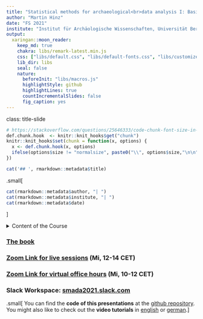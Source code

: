 ```yaml
---
title: "Statistical methods for archaeological<br>data analysis I: Basic methods"
author: "Martin Hinz"
date: "FS 2021"
institute: "Institut für Archäologische Wissenschaften, Universität Bern"
output:
  xaringan::moon_reader:
    keep_md: true
    chakra: libs/remark-latest.min.js
    css: ["libs/default.css", "libs/default-fonts.css", "libs/customize.css"]
    lib_dir: libs
    seal: false
    nature:
      beforeInit: "libs/macros.js"
      highlightStyle: github
      highlightLines: true
      countIncrementalSlides: false
      fig_caption: yes
---
```

class: title-slide
```r
# https://stackoverflow.com/questions/25646333/code-chunk-font-size-in-rmarkdown-with-knitr-and-latex
def.chunk.hook  <- knitr::knit_hooks$get("chunk")
knitr::knit_hooks$set(chunk = function(x, options) {
  x <- def.chunk.hook(x, options)
  ifelse(options$size != "normalsize", paste0("\\", options$size,"\n\n", x, "\n\n \\normalsize"), x)
})
```

```r
cat('## ', rmarkdown::metadata$title)
```
.small[
```r
cat(rmarkdown::metadata$author, "| ")
cat(rmarkdown::metadata$institute, "| ")
cat(rmarkdown::metadata$date)
```
]

<details markdown=1><summary>Content of the Course</summary>
.tiny[
| Nr. | Presentation | Chapter | Video | Technical Videos | Date Live Session | Chapter Shennan | Practical Task |
|:-|:-|:-|:-|:-:|:-:|-:|:-:|
| 1. | [Introduction](01_session/session_1_introduction.html) | tbw | [Video](https://tube.switch.ch/videos/0843b374) | [1](http://vitutr.archaeological.science/statistical%20methods%20for%20archaeological%20data%20analysis%20i%202019/2019/02/12/installing_r.html),[2](http://vitutr.archaeological.science/statistical%20methods%20for%20archaeological%20data%20analysis%20i%202019/2019/02/12/installing_r_studio.html) | 24.2.21 | 1+2 |
| 2. | [Introduction into R](02_session/index.html) | [Chapter](https://martinhinz.github.io/smada2021/book/introduction-into-r.html) | [Part 1](https://tube.switch.ch/videos/b8d09352) [Part 2](https://tube.switch.ch/videos/hbwPCzKup8) | [5](http://vitutr.archaeological.science/statistical%20methods%20for%20archaeological%20data%20analysis%20i%202019/2019/02/22/basic_operations_in_r.html),[6](http://vitutr.archaeological.science/statistical%20methods%20for%20archaeological%20data%20analysis%20i%202019/2019/02/22/data_types_and_variables.html),[7](http://vitutr.archaeological.science/statistical%20methods%20for%20archaeological%20data%20analysis%20i%202019/2019/02/23/working_with_vectors.html),[8](http://vitutr.archaeological.science/statistical%20methods%20for%20archaeological%20data%20analysis%20i%202019/2019/02/23/working_with_matrices_and_data_frames.html),[9](http://vitutr.archaeological.science/statistical%20methods%20for%20archaeological%20data%20analysis%20i%202019/2019/02/24/load_and_save_data.html) | 3., 10. & 17.3.21 | NA |
| 3. | [Explorative Statistics/Graph. Display](03_session/index.html) | [Chapter](https://martinhinz.github.io/smada2021/book/explorative-statistics-graphical-display.html) | NA | [10](http://vitutr.archaeological.science/statistical%20methods%20for%20archaeological%20data%20analysis%20i%202019/2019/03/22/making_tables.html), [11](http://vitutr.archaeological.science/statistical%20methods%20for%20archaeological%20data%20analysis%20i%202019/2019/03/22/plotting.html), [12](http://vitutr.archaeological.science/statistical%20methods%20for%20archaeological%20data%20analysis%20i%202019/2019/03/25/pie_charts.html), [13](http://vitutr.archaeological.science/statistical%20methods%20for%20archaeological%20data%20analysis%20i%202019/2019/03/27/bar_charts.html), [14](http://vitutr.archaeological.science/statistical%20methods%20for%20archaeological%20data%20analysis%20i%202019/2019/04/03/boxplots.html), [15](http://vitutr.archaeological.science/statistical%20methods%20for%20archaeological%20data%20analysis%20i%202019/2019/04/06/scatterplots.html), [16](http://vitutr.archaeological.science/statistical%20methods%20for%20archaeological%20data%20analysis%20i%202019/2019/05/10/cumsum_and_triplots.html) | 24.3.21 | 3 |
| 4. | [Descriptive Statistics](04_session/index.html) | [Chapter](book/descriptive-statistics.html) | [Video](https://tube.switch.ch/videos/yDLbBcbEWD) | [17](http://vitutr.archaeological.science/statistical%20methods%20for%20archaeological%20data%20analysis%20i%202019/2019/05/17/central_tendency.html), [18](http://vitutr.archaeological.science/statistical%20methods%20for%20archaeological%20data%20analysis%20i%202019/2019/05/18/measurement_of_dispersion.html), [[19](http://vitutr.archaeological.science/statistical%20methods%20for%20archaeological%20data%20analysis%20i%202019/2019/05/23/skewness_and_kurtosis.html)] | 31.3.21 | 4 | [Homework](04_session/homework_04.html) |
| 5. | [Nonparametric Tests](05_session/index.html) | [Chapter](book/nonparametric-tests.html) | [Part 1](https://tube.switch.ch/videos/X9AIAGeD6O), [Part 2](https://tube.switch.ch/videos/A7XnqwrDbP) | [20](http://vitutr.archaeological.science/statistical%20methods%20for%20archaeological%20data%20analysis%20i%202019/2019/05/23/ks_test.html), [22](http://vitutr.archaeological.science/statistical%20methods%20for%20archaeological%20data%20analysis%20i%202019/2019/05/24/chi_square_test.html), [[21](http://vitutr.archaeological.science/statistical%20methods%20for%20archaeological%20data%20analysis%20i%202019/2019/05/24/mann_whitney_U_test.html)], [[23](http://vitutr.archaeological.science/statistical%20methods%20for%20archaeological%20data%20analysis%20i%202019/2019/07/09/associations.html)], [[24](http://vitutr.archaeological.science/statistical%20methods%20for%20archaeological%20data%20analysis%20i%202019/2019/07/09/fisher_test.html)] | 14.4.21 | 5 | [Homework](05_session/homework_05.html) |
| 6. | [Basic Probability Theory](06_session/index.html) | [Chapter](book/basic-probability-theory.html) | [Part 1](https://tube.switch.ch/videos/zOZVOQMqXg), [Part 2](https://tube.switch.ch/videos/TT1pe1qgUQ) | NA | 21.4.21 | 6 | [Homework](06_session/hausaufgabe_06.pdf) |
| 7. | [Parametric Tests](07_session/index.html) | [Chapter](07_session/07-chapter.html) | [Video](https://tube.switch.ch/videos/w9aPnpQxZX) | [25](https://tube.switch.ch/videos/59fee43c), [26](https://tube.switch.ch/videos/xSllWrdxaq), [27](https://tube.switch.ch/videos/pbBEzZY6rj) | 28.4.21 | 6 | [Homework](07_session/hausaufgabe_07.pdf) |
| 8. | Regression & Correlation | Chapter | Video | Technical Videos | 5.5.21 | 8 |  Homework |
| 9. | Cluster Analysis | Chapter | Video | Technical Videos | 12.5.21 | 11 | Homework |
| 10. | Correspondence Analysis | Chapter | Video | Technical Videos | 19.5.21 | 13 | Homework |
| 12. | Repetition | Chapter | Video | Technical Videos | 26.5.21 | NA |
| 11. | Test | Chapter | Video | Technical Videos | 2.6.21 | NA |
]
</details>

### [The book](book/preface.html)

### [Zoom Link for live sessions](https://unibe-ch.zoom.us/j/98025730826) (Mi, 12-14 CET)

### [Zoom Link for virtual office hours](https://unibe-ch.zoom.us/j/96910041917) (Mi, 10-12 CET)

### Slack Workspace: [smada2021.slack.com](https://smada2021.slack.com)

.small[
You can find the **code of this presentations** at the [github repository](https://github.com/MartinHinz/smada2021). You might also like to check out the **video tutorials** in [english](https://tube.switch.ch/channels/b191ef92) or [german](http://vitutr.archaeological.science/).
]